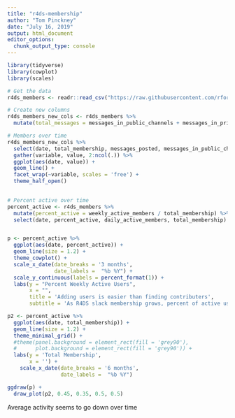 ```yaml
---
title: "r4ds-membership"
author: "Tom Pinckney"
date: "July 16, 2019"
output: html_document
editor_options: 
  chunk_output_type: console
---
```


```r

library(tidyverse)
library(cowplot)
library(scales)

# Get the data
r4ds_members <- readr::read_csv("https://raw.githubusercontent.com/rfordatascience/tidytuesday/master/data/2019/2019-07-16/r4ds_members.csv")

# Create new columns
r4ds_members_new_cols <- r4ds_members %>% 
  mutate(total_messages = messages_in_public_channels + messages_in_private_channels + messages_in_shared_channels + messages_in_d_ms)

# Members over time
r4ds_members_new_cols %>% 
  select(date, total_membership, messages_posted, messages_in_public_channels, total_messages, daily_members_posting_messages, weekly_members_posting_messages) %>%
  gather(variable, value, 2:ncol(.)) %>% 
  ggplot(aes(date, value)) +
  geom_line() +
  facet_wrap(~variable, scales = 'free') +
  theme_half_open()
    

# Percent active over time
percent_active <- r4ds_members %>% 
  mutate(percent_active = weekly_active_members / total_membership) %>% 
  select(date, percent_active, daily_active_members, total_membership)


p <- percent_active %>% 
  ggplot(aes(date, percent_active)) +
  geom_line(size = 1.2) +
  theme_cowplot() +
  scale_x_date(date_breaks = '3 months',
               date_labels =  "%b %Y") +
  scale_y_continuous(labels = percent_format(1)) +
  labs(y = "Percent Weekly Active Users",
       x = "",
       title = 'Adding users is easier than finding contributers',
       subtitle = 'As R4DS slack membership grows, percent of active users drops')

p2 <- percent_active %>% 
  ggplot(aes(date, total_membership)) +
  geom_line(size = 1.2) +
  theme_minimal_grid() +
  #theme(panel.background = element_rect(fill = 'grey90'),
  #      plot.background = element_rect(fill = 'grey90')) +
  labs(y = 'Total Membership',
       x = '') +
    scale_x_date(date_breaks = '6 months',
                 date_labels =  "%b %Y")

ggdraw(p) +
  draw_plot(p2, 0.45, 0.35, 0.5, 0.5)
```

Average activity seems to go down over time



